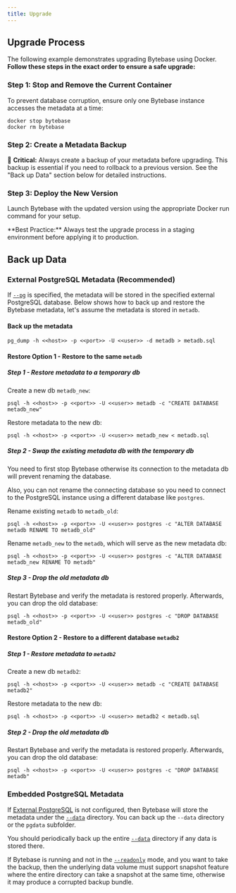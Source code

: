 ```yaml
---
title: Upgrade
---
```


## Upgrade Process

The following example demonstrates upgrading Bytebase using Docker. **Follow these steps in the exact order to ensure a safe upgrade:**

### Step 1: Stop and Remove the Current Container

To prevent database corruption, ensure only one Bytebase instance accesses the metadata at a time:

   ```text
   docker stop bytebase
   docker rm bytebase
   ```

### Step 2: Create a Metadata Backup

🚨 **Critical:** Always create a backup of your metadata before upgrading. This backup is essential if you need to rollback to a previous version. See the "Back up Data" section below for detailed instructions.

### Step 3: Deploy the New Version

Launch Bytebase with the updated version using the appropriate Docker run command for your setup.

<Warning>
**Best Practice:** Always test the upgrade process in a staging environment before applying it to production.
</Warning>

## Back up Data

### External PostgreSQL Metadata (Recommended)

If [`--pg`](/reference/command-line#--pg-string) is specified, the metadata will be stored in the specified external PostgreSQL database. Below shows how to back up and restore the Bytebase metadata, let's assume the metadata is stored in `metadb`.

#### Back up the metadata

```text
pg_dump -h <<host>> -p <<port>> -U <<user>> -d metadb > metadb.sql
```

#### Restore Option 1 - Restore to the same `metadb`

##### Step 1 - Restore metadata to a temporary db

Create a new db `metadb_new`:

```text
psql -h <<host>> -p <<port>> -U <<user>> metadb -c "CREATE DATABASE metadb_new"
```

Restore metadata to the new db:

```text
psql -h <<host>> -p <<port>> -U <<user>> metadb_new < metadb.sql
```

##### Step 2 - Swap the existing metadata db with the temporary db

<Tip>

You need to first stop Bytebase otherwise its connection to the metadata db will prevent renaming the database.

Also, you can not rename the connecting database so you need to connect to the PostgreSQL instance using a different database like `postgres`.

</Tip>

Rename existing `metadb` to `metadb_old`:

```text
psql -h <<host>> -p <<port>> -U <<user>> postgres -c "ALTER DATABASE metadb RENAME TO metadb_old"
```

Rename `metadb_new` to the `metadb`, which will serve as the new metadata db:

```text
psql -h <<host>> -p <<port>> -U <<user>> postgres -c "ALTER DATABASE metadb_new RENAME TO metadb"
```

##### Step 3 - Drop the old metadata db

Restart Bytebase and verify the metadata is restored properly. Afterwards, you can drop the old database:

```text
psql -h <<host>> -p <<port>> -U <<user>> postgres -c "DROP DATABASE metadb_old"
```

#### Restore Option 2 - Restore to a different database `metadb2`


##### Step 1 - Restore metadata to `metadb2`

Create a new db `metadb2`:

```text
psql -h <<host>> -p <<port>> -U <<user>> metadb -c "CREATE DATABASE metadb2"
```

Restore metadata to the new db:

```text
psql -h <<host>> -p <<port>> -U <<user>> metadb2 < metadb.sql
```

##### Step 2 - Drop the old metadata db

Restart Bytebase and verify the metadata is restored properly. Afterwards, you can drop the old database:

```text
psql -h <<host>> -p <<port>> -U <<user>> postgres -c "DROP DATABASE metadb"
```

### Embedded PostgreSQL Metadata

If [External PostgreSQL](/get-started/self-host/external-postgres/) is not configured, then
Bytebase will store the metadata under the [`--data`](/reference/command-line#--data-directory) directory.
You can back up the `--data` directory or the `pgdata` subfolder.

<Note>

You should periodically back up the entire [`--data`](/reference/command-line#--data-directory) directory if any data is stored there.

If Bytebase is running and not in the [`--readonly`](/reference/command-line#--readonly) mode, and you want to take the backup, then the underlying data volume must support snapshot feature where the entire directory can take a snapshot at the same time, otherwise it may produce a corrupted backup bundle.

</Note>
